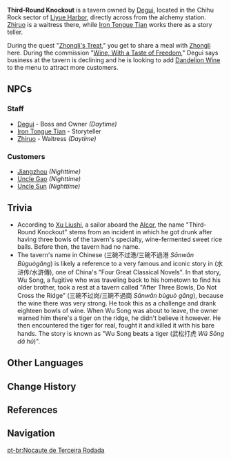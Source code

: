 {{Location Infobox
|image        = Third Round Knockout.png
|type         = Point of Interest
|region       = Liyue
|area         = Sea of Clouds
|subarea      = Liyue Harbor
}}
'''Third-Round Knockout''' is a tavern owned by [[Degui]], located in the Chihu Rock sector of [[Liyue Harbor]], directly across from the alchemy station. [[Zhiruo]] is a waitress there, while [[Iron Tongue Tian]] works there as a story teller.

During the quest "[[Zhongli's Treat]]," you get to share a meal with [[Zhongli]] here. During the commission "[[Wine, With a Taste of Freedom]]," Degui says business at the tavern is declining and he is looking to add [[Dandelion Wine]] to the menu to attract more customers.

==NPCs==
===Staff===
*[[Degui]] - Boss and Owner ''(Daytime)''
*[[Iron Tongue Tian]] - Storyteller
*[[Zhiruo]] - Waitress ''(Daytime)''

===Customers===
*[[Jiangzhou]] ''(Nighttime)''
*[[Uncle Gao]] ''(Nighttime)''
*[[Uncle Sun]] ''(Nighttime)''

==Trivia==
* According to [[Xu Liushi]], a sailor aboard the [[Alcor]], the name "Third-Round Knockout" stems from an incident in which he got drunk after having three bowls of the tavern's specialty, wine-fermented sweet rice balls. Before then, the tavern had no name.
* The tavern's name in Chinese (三碗不过港/三碗不過港 ''Sānwǎn Bùguògǎng'') is likely a reference to a very famous and iconic story in {{w|Water Margin|The Water Margin}} (水浒传/水滸傳), one of China's "Four Great Classical Novels". In that story, Wu Song, a fugitive who was traveling back to his hometown to find his older brother, took a rest at a tavern called "After Three Bowls, Do Not Cross the Ridge" (三碗不过岗/三碗不過崗 ''Sānwǎn bùguò gǎng''), because the wine there was very strong. He took this as a challenge and drank eighteen bowls of wine. When Wu Song was about to leave, the owner warned him there's a tiger on the ridge, he didn't believe it however. He then encountered the tiger for real, fought it and killed it with his bare hands. The story is known as "Wu Song beats a tiger (武松打虎 ''Wǔ Sōng dǎ hǔ'')".

==Other Languages==
{{Other Languages
|en      = Third-Round Knockout
|zhs     = 三碗不过港
|zhs_rm  = Sānwǎn Bùguògǎng
|zht     = 三碗不過港
|zht_rm  = Sānwǎn Bùguògǎng
|zh_tl   = After Three Bowls, Do Not Cross the Harbor
|ja      = {{Rubi|三|さん|杯|ばい|酔|よい}}
|ja_rm   = Sanbai-yoi<ref>{{Ref/Quest|Guizhong (Archon Quest)|note=Japanese Voice-Over}}</ref>
|ja_tl   = Drunk After Three Bowlfuls
|ko      = 세 {{tt|대포|大砲}} {{tt|주점|酒店}}
|ko_rm   = Se Daepo Jujeom
|ko_tl   = Three Cannon Bar
|es      = Los Tres Cuencos
|es_tl   = 
|fr      = Trois Bolées du Port
|fr_tl   = Three Bowlfuls of the Harbor
|ru      = Три чашки в порту
|ru_tl   = 
|th      = Third-Round Knockout
|vi      = Ba Cốc Say Mèm
|vi_tl   = 
|de      = Dreibecherrausch
|de_tl   = Three Cup Intoxication
|id      = Third-Round Knockout
|pt      = Nocaute da Terceira Rodada
|pt_tl   = 
}}

==Change History==
{{Change History|1.0}}

==References==
{{Reflist}}

==Navigation==
{{PoI Navbox|Liyue}}

[[pt-br:Nocaute de Terceira Rodada]]